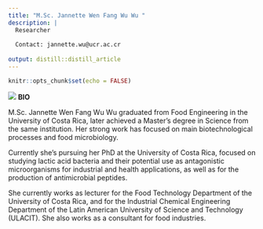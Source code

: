 ```yaml
---
title: "M.Sc. Jannette Wen Fang Wu Wu "
description: |
  Researcher
  
  Contact: jannette.wu@ucr.ac.cr 
  
output: distill::distill_article
---
```


```r
knitr::opts_chunk$set(echo = FALSE)
```
![](jean.png)
**BIO**

M.Sc. Jannette Wen Fang Wu Wu graduated from Food Engineering in the University of Costa Rica, later achieved a Master's  degree in Science from the same institution. Her strong work has focused on main biotechnological processes and food microbiology.

Currently she’s pursuing her PhD at the University of Costa Rica,  focused on studying lactic acid bacteria and their potential use as antagonistic microorganisms  for industrial and health applications, as well as for the production of antimicrobial peptides.

She currently works as lecturer for the Food Technology Department of the University of Costa Rica, and for the Industrial Chemical Engineering Department of the Latin American University of Science and Technology (ULACIT). She also works as a consultant for food industries. 


